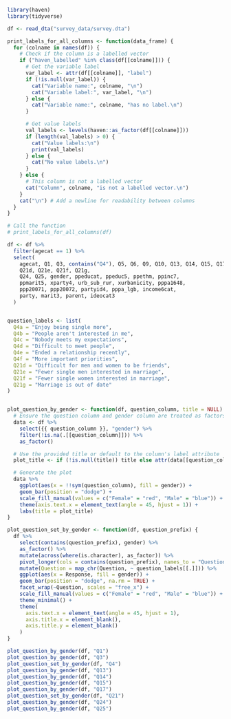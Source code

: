 ```r
library(haven)
library(tidyverse)

df <- read_dta("survey_data/survey.dta")

print_labels_for_all_columns <- function(data_frame) {
  for (colname in names(df)) {
    # Check if the column is a labelled vector
    if ("haven_labelled" %in% class(df[[colname]])) {
      # Get the variable label
      var_label <- attr(df[[colname]], "label")
      if (!is.null(var_label)) {
        cat("Variable name:", colname, "\n")
        cat("Variable label:", var_label, "\n")
      } else {
        cat("Variable name:", colname, "has no label.\n")
      }

      # Get value labels
      val_labels <- levels(haven::as_factor(df[[colname]]))
      if (length(val_labels) > 0) {
        cat("Value labels:\n")
        print(val_labels)
      } else {
        cat("No value labels.\n")
      }
    } else {
      # This column is not a labelled vector
      cat("Column", colname, "is not a labelled vector.\n")
    }
    cat("\n") # Add a newline for readability between columns
  }
}

# Call the function
# print_labels_for_all_columns(df)
```
```r
df <- df %>%
  filter(agecat == 1) %>%
  select(
    agecat, Q1, Q3, contains("Q4"), Q5, Q6, Q9, Q10, Q13, Q14, Q15, Q17,
    Q21d, Q21e, Q21f, Q21g,
    Q24, Q25, gender, ppeducat, ppeduc5, ppethm, ppinc7,
    ppmarit5, xparty4, urb_sub_rur, xurbanicity, pppa1648,
    ppp20071, ppp20072, partyid4, pppa_lgb, income6cat,
    party, marit3, parent, ideocat3
  )


question_labels <- list(
  Q4a = "Enjoy being single more",
  Q4b = "People aren't interested in me",
  Q4c = "Nobody meets my expectations",
  Q4d = "Difficult to meet people",
  Q4e = "Ended a relationship recently",
  Q4f = "More important priorities",
  Q21d = "Difficult for men and women to be friends",
  Q21e = "Fewer single men interested in marriage",
  Q21f = "Fewer single women interested in marriage",
  Q21g = "Marriage is out of date"
)


plot_question_by_gender <- function(df, question_column, title = NULL) {
  # Ensure the question column and gender column are treated as factors
  data <- df %>%
    select({{ question_column }}, "gender") %>%
    filter(!is.na(.[[question_column]])) %>%
    as_factor()

  # Use the provided title or default to the column's label attribute
  plot_title <- if (!is.null(title)) title else attr(data[[question_column]], "label")

  # Generate the plot
  data %>%
    ggplot(aes(x = !!sym(question_column), fill = gender)) +
    geom_bar(position = "dodge") +
    scale_fill_manual(values = c("Female" = "red", "Male" = "blue")) +
    theme(axis.text.x = element_text(angle = 45, hjust = 1)) +
    labs(title = plot_title)
}

plot_question_set_by_gender <- function(df, question_prefix) {
  df %>%
    select(contains(question_prefix), gender) %>%
    as_factor() %>%
    mutate(across(where(is.character), as_factor)) %>%
    pivot_longer(cols = contains(question_prefix), names_to = "Question", values_to = "Response", values_drop_na = TRUE) %>%
    mutate(Question = map_chr(Question, ~ question_labels[[.]])) %>%
    ggplot(aes(x = Response, fill = gender)) +
    geom_bar(position = "dodge", na.rm = TRUE) +
    facet_wrap(~Question, scales = "free_x") +
    scale_fill_manual(values = c("Female" = "red", "Male" = "blue")) +
    theme_minimal() +
    theme(
      axis.text.x = element_text(angle = 45, hjust = 1),
      axis.title.x = element_blank(),
      axis.title.y = element_blank()
    )
}
```

```r
plot_question_by_gender(df, "Q1")
plot_question_by_gender(df, "Q3")
plot_question_set_by_gender(df, "Q4")
plot_question_by_gender(df, "Q13")
plot_question_by_gender(df, "Q14")
plot_question_by_gender(df, "Q15")
plot_question_by_gender(df, "Q17")
plot_question_set_by_gender(df, "Q21")
plot_question_by_gender(df, "Q24")
plot_question_by_gender(df, "Q25")
```